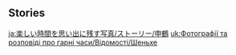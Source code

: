 {{EventTabs}}
==Stories==
{{TPRGT_Story
|character          = Shenhe
|time               = 2022-03-10
|zh                 = 
;今天是申鹤的生日哦，我们快去为她庆祝吧！
:'''派蒙：'''申鹤，今天是你的生日，旅行者特地为你煮了面哦！
:'''申鹤：'''这是…
:'''旅行者：'''听说在璃月部分人家中有生日吃面这种习俗。
:'''申鹤：'''嗯…
:'''旅行者：'''怎么了？
:'''申鹤：'''没什么。味道很好，谢谢。
|dialogue_review_zh = 听说在璃月部分人家中有生日吃面这种习俗。
|en                 =
;Today is [[Shenhe]]'s birthday, let's go and celebrate with her!
:'''Paimon:''' Shenhe, today is your birthday! The Traveler cooked some noodles just for you!
:'''Shenhe:''' This...
:'''Traveler:''' We heard that it's customary in parts of Liyue to celebrate birthdays by eating noodles.
:'''Shenhe:''' Mm...
:'''Traveler:''' What's wrong?
:'''Shenhe:''' Nothing. It tastes good, thanks.
|dialogue_review_en = We heard that it's customary in parts of Liyue to celebrate birthdays by eating noodles.
}}
<noinclude>
[[ja:楽しい時間を思い出に残す写真/ストーリー/申鶴]]
[[uk:Фотографії та розповіді про гарні часи/Відомості/Шеньхе]]
</noinclude>